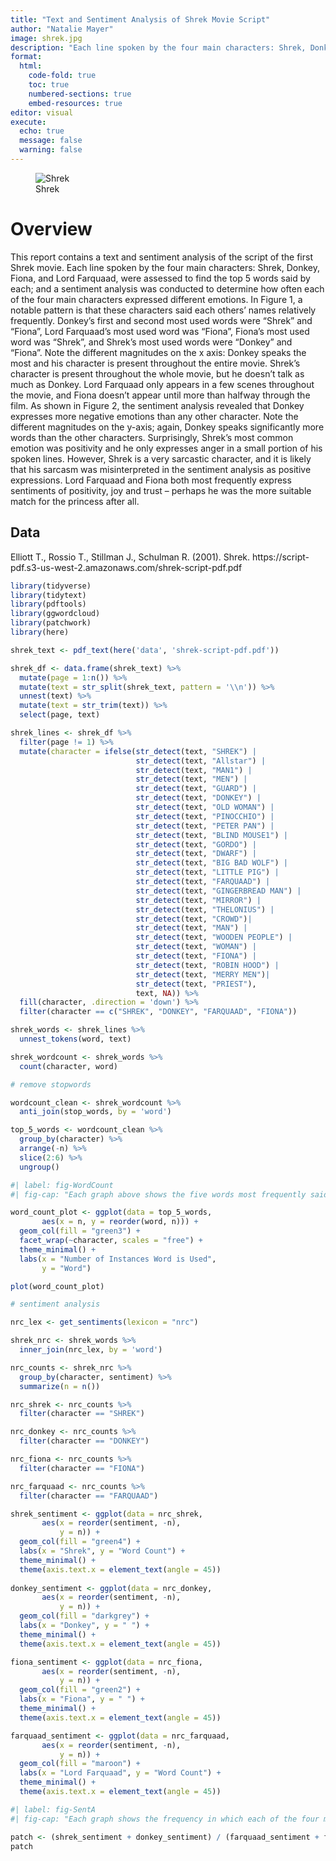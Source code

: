 ```yaml
---
title: "Text and Sentiment Analysis of Shrek Movie Script"
author: "Natalie Mayer"
image: shrek.jpg
description: "Each line spoken by the four main characters: Shrek, Donkey, Fiona, and Lord Farquaad, were assessed to find the top 5 words said by each; and a sentiment analysis was conducted to determine how often each of the four main characters expressed different emotions"
format: 
  html:
    code-fold: true
    toc: true
    numbered-sections: true
    embed-resources: true
editor: visual
execute:
  echo: true
  message: false
  warning: false
---
```


![Shrek](shrek.jpg)

# Overview

This report contains a text and sentiment analysis of the script of the first Shrek movie. Each line spoken by the four main characters: Shrek, Donkey, Fiona, and Lord Farquaad, were assessed to find the top 5 words said by each; and a sentiment analysis was conducted to determine how often each of the four main characters expressed different emotions. In Figure 1, a notable pattern is that these characters said each others' names relatively frequently. Donkey's first and second most used words were "Shrek" and "Fiona", Lord Farquaad's most used word was "Fiona", Fiona's most used word was "Shrek", and Shrek's most used words were "Donkey" and "Fiona". Note the different magnitudes on the x axis: Donkey speaks the most and his character is present throughout the entire movie. Shrek's character is present throughout the whole movie, but he doesn't talk as much as Donkey. Lord Farquaad only appears in a few scenes throughout the movie, and Fiona doesn't appear until more than halfway through the film. As shown in Figure 2, the sentiment analysis revealed that Donkey expresses more negative emotions than any other character. Note the different magnitudes on the y-axis; again, Donkey speaks significantly more words than the other characters. Surprisingly, Shrek's most common emotion was positivity and he only expresses anger in a small portion of his spoken lines. However, Shrek is a very sarcastic character, and it is likely that his sarcasm was misinterpreted in the sentiment analysis as positive expressions. Lord Farquaad and Fiona both most frequently express sentiments of positivity, joy and trust -- perhaps he was the more suitable match for the princess after all.

## Data

Elliott T., Rossio T., Stillman J., Schulman R. (2001). Shrek. https://script-pdf.s3-us-west-2.amazonaws.com/shrek-script-pdf.pdf

```r
library(tidyverse)
library(tidytext)
library(pdftools)
library(ggwordcloud)
library(patchwork)
library(here)
```

```r
shrek_text <- pdf_text(here('data', 'shrek-script-pdf.pdf'))
```

```r
shrek_df <- data.frame(shrek_text) %>%
  mutate(page = 1:n()) %>%
  mutate(text = str_split(shrek_text, pattern = '\\n')) %>%
  unnest(text) %>%
  mutate(text = str_trim(text)) %>%
  select(page, text)
```

```r
shrek_lines <- shrek_df %>%
  filter(page != 1) %>%
  mutate(character = ifelse(str_detect(text, "SHREK") | 
                            str_detect(text, "Allstar") |
                            str_detect(text, "MAN1") |
                            str_detect(text, "MEN") |
                            str_detect(text, "GUARD") |
                            str_detect(text, "DONKEY") |
                            str_detect(text, "OLD WOMAN") |
                            str_detect(text, "PINOCCHIO") |
                            str_detect(text, "PETER PAN") |
                            str_detect(text, "BLIND MOUSE1") |
                            str_detect(text, "GORDO") |
                            str_detect(text, "DWARF") |
                            str_detect(text, "BIG BAD WOLF") |
                            str_detect(text, "LITTLE PIG") |
                            str_detect(text, "FARQUAAD") |
                            str_detect(text, "GINGERBREAD MAN") |
                            str_detect(text, "MIRROR") |
                            str_detect(text, "THELONIUS") |
                            str_detect(text, "CROWD")| 
                            str_detect(text, "MAN") |
                            str_detect(text, "WOODEN PEOPLE") |
                            str_detect(text, "WOMAN") |
                            str_detect(text, "FIONA") |
                            str_detect(text, "ROBIN HOOD") |
                            str_detect(text, "MERRY MEN")| 
                            str_detect(text, "PRIEST"), 
                            text, NA)) %>%
  fill(character, .direction = 'down') %>%
  filter(character == c("SHREK", "DONKEY", "FARQUAAD", "FIONA"))


```

```r
shrek_words <- shrek_lines %>%
  unnest_tokens(word, text)
```

```r
shrek_wordcount <- shrek_words %>%
  count(character, word)
```

```r
# remove stopwords 

wordcount_clean <- shrek_wordcount %>%
  anti_join(stop_words, by = 'word')
```

```r
top_5_words <- wordcount_clean %>%
  group_by(character) %>%
  arrange(-n) %>%
  slice(2:6) %>%
  ungroup()
```

```r
#| label: fig-WordCount
#| fig-cap: "Each graph above shows the five words most frequently said by the four main characters of the movie Shrek: Shrek, Donkey, Fiona, and Lord Farquaad. The y-axis displays each character's top five words, and the x-axis shows the count of how many times the character used that word throughout the movie. Note the different scales of x-axis between each of the characters. Donkey said his most common word 24 times, whereas Lord Farquaad only said his most common word 7 times during the movie."

word_count_plot <- ggplot(data = top_5_words, 
       aes(x = n, y = reorder(word, n))) + 
  geom_col(fill = "green3") + 
  facet_wrap(~character, scales = "free") + 
  theme_minimal() + 
  labs(x = "Number of Instances Word is Used", 
       y = "Word")

plot(word_count_plot)
```

```r
# sentiment analysis

nrc_lex <- get_sentiments(lexicon = "nrc")

shrek_nrc <- shrek_words %>%
  inner_join(nrc_lex, by = 'word')

```

```r
nrc_counts <- shrek_nrc %>%
  group_by(character, sentiment) %>%
  summarize(n = n())

nrc_shrek <- nrc_counts %>%
  filter(character == "SHREK")

nrc_donkey <- nrc_counts %>%
  filter(character == "DONKEY")

nrc_fiona <- nrc_counts %>%
  filter(character == "FIONA")

nrc_farquaad <- nrc_counts %>%
  filter(character == "FARQUAAD")
```

```r
shrek_sentiment <- ggplot(data = nrc_shrek, 
       aes(x = reorder(sentiment, -n), 
           y = n)) + 
  geom_col(fill = "green4") + 
  labs(x = "Shrek", y = "Word Count") +
  theme_minimal() + 
  theme(axis.text.x = element_text(angle = 45))
  
donkey_sentiment <- ggplot(data = nrc_donkey, 
       aes(x = reorder(sentiment, -n), 
           y = n)) + 
  geom_col(fill = "darkgrey") + 
  labs(x = "Donkey", y = " ") +
  theme_minimal() + 
  theme(axis.text.x = element_text(angle = 45))

fiona_sentiment <- ggplot(data = nrc_fiona, 
       aes(x = reorder(sentiment, -n), 
           y = n)) + 
  geom_col(fill = "green2") + 
  labs(x = "Fiona", y = " ") +
  theme_minimal() + 
  theme(axis.text.x = element_text(angle = 45))

farquaad_sentiment <- ggplot(data = nrc_farquaad, 
       aes(x = reorder(sentiment, -n), 
           y = n)) + 
  geom_col(fill = "maroon") + 
  labs(x = "Lord Farquaad", y = "Word Count") +
  theme_minimal() + 
  theme(axis.text.x = element_text(angle = 45))


```

```r
#| label: fig-SentA
#| fig-cap: "Each graph shows the frequency in which each of the four main characters of Shrek expressed certain emotions throughout the movie. The x-axis lists the different sentiments measured, and the y-axis shows the count of how many words the character spoke that displayed a given sentiment. Note the different scales of y-axis between each of the characters. Donkey is a chatty character that is present throughout the entire movie, whereas Fiona is less talkative and does not appear until the end of the film. Therefore, Donkey says many more words throughout the film and his word counts are higher for each of the measured sentiments. The colors correspond to the characters' appearances: Shrek is a green ogre, Fiona is a slightly softer green in her ogre form, donkey is gray, and Lord Farquaad wears a maroon outfit."

patch <- (shrek_sentiment + donkey_sentiment) / (farquaad_sentiment + fiona_sentiment) 
patch
```
